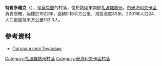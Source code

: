 {{coord|47|19|0|N|35|20|36|E|scale:100000|display=title}}

'''特魯多維克'''（{{lang-uk|Трудовик}}），是[[烏克蘭|烏克蘭]]的村落，位於該國東南部[[扎波羅熱州|扎波羅熱州]]，由[[米海利夫卡區|米海利夫卡區]]負責管轄，始建於1922年，面積0.18平方公里，海拔高度83米，2001年人口24，人口密度每平方公里133.3人。

==參考資料==
* [http://weather.in.ua/ua/zaporozhskaja/26561 Погода в селі Трудовик] {{Wayback|url=http://weather.in.ua/ua/zaporozhskaja/26561 |date=20111220171554 }}

[[Category:扎波羅熱州村落|Category:扎波羅熱州村落]]
[[Category:米海利夫卡區村落|Category:米海利夫卡區村落]]


{{Zaporizhia-geo-stub}}